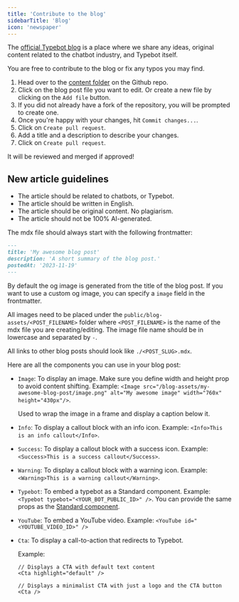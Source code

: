 ```yaml
---
title: 'Contribute to the blog'
sidebarTitle: 'Blog'
icon: 'newspaper'
---
```


The [official Typebot blog](https://typebot.io/blog) is a place where we share any ideas, original content related to the chatbot industry, and Typebot itself.

You are free to contribute to the blog or fix any typos you may find.

1. Head over to the [content folder](https://github.com/baptisteArno/typebot.io/tree/main/apps/landing-page/app/features/blog/content) on the Github repo.
2. Click on the blog post file you want to edit. Or create a new file by clicking on the `Add file` button.
3. If you did not already have a fork of the repository, you will be prompted to create one.
4. Once you're happy with your changes, hit `Commit changes...`.
5. Click on `Create pull request`.
6. Add a title and a description to describe your changes.
7. Click on `Create pull request`.

It will be reviewed and merged if approved!

## New article guidelines

- The article should be related to chatbots, or Typebot.
- The article should be written in English.
- The article should be original content. No plagiarism.
- The article should not be 100% AI-generated.

The mdx file should always start with the following frontmatter:

```md
---
title: 'My awesome blog post'
description: 'A short summary of the blog post.'
postedAt: '2023-11-19'
---
```

By default the og image is generated from the title of the blog post. If you want to use a custom og image, you can specify a `image` field in the frontmatter.

All images need to be placed under the `public/blog-assets/<POST_FILENAME>` folder where `<POST_FILENAME>` is the name of the mdx file you are creating/editing. The image file name should be in lowercase and separated by `-`.

All links to other blog posts should look like `./<POST_SLUG>.mdx`.

Here are all the components you can use in your blog post:

- `Image`: To display an image. Make sure you define width and height prop to avoid content shifting. Example: `<Image src="/blog-assets/my-awesome-blog-post/image.png" alt="My awesome image" width="760x" height="430px"/>`.

  <ResponseField name="caption" type="string">
    Used to wrap the image in a frame and display a caption below it.
  </ResponseField>

- `Info`: To display a callout block with an info icon. Example: `<Info>This is an info callout</Info>`.
- `Success`: To display a callout block with a success icon. Example: `<Success>This is a success callout</Success>`.
- `Warning`: To display a callout block with a warning icon. Example: `<Warning>This is a warning callout</Warning>`.
- `Typebot`: To embed a typebot as a Standard component. Example: `<Typebot typebot="<YOUR_BOT_PUBLIC_ID>" />`. You can provide the same props as the [Standard component](../../deploy/web/libraries/react#standard).
- `YouTube`: To embed a YouTube video. Example: `<YouTube id="<YOUTUBE_VIDEO_ID>" />`
- `Cta`: To display a call-to-action that redirects to Typebot.

  <ResponseField name="highlight" type="'default'" />

  Example:
  ```tsx
  // Displays a CTA with default text content
  <Cta highlight="default" />

  // Displays a minimalist CTA with just a logo and the CTA button
  <Cta />
  ```
